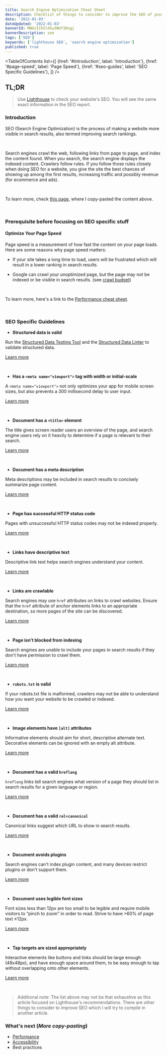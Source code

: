 ```yaml
---
title: Search Engine Optimization Cheat Sheet
description: Checklist of things to consider to improve the SEO of your website
date: '2022-01-03'
dateUpdated: '2022-01-03'
bannerId: MWGzIChSl45u3WUY1Rogj
bannerDescription: seo 
tags: ['SEO']
keywords: ['lighthouse SEO', 'search engine optimization']
published: true
---
```


<TableOfContents
  list={[
    {href: '#introduction', label: 'Introduction'},
    {href: '#page-speed', label: 'Page Speed'},
    {href: '#seo-guides', label: 'SEO Specific Guidelines'},
  ]}
/>

## TL;DR

> Use [Lighthouse](https://developers.google.com/web/tools/lighthouse) to check your website's SEO. You will see the same exact information in the SEO report.

### Introduction <Bookmark id="introduction" />

SEO (Search Engine Optimization) is the process of making a website more visible in search results, also termed improving search rankings.

<br />

Search engines crawl the web, following links from page to page, and index the content found. When you search, the search engine displays the indexed content. Crawlers follow rules. If you follow those rules closely when doing SEO for a website, you give the site the best chances of showing up among the first results, increasing traffic and possibly revenue (for ecommerce and ads).

<br />

To learn more, check [this page](https://developer.mozilla.org/en-US/docs/Glossary/SEO), where I copy-pasted the content above.

<br />

### Prerequisite before focusing on SEO specific stuff <Bookmark id="page-speed" />

#### Optimize Your Page Speed

Page speed is a measurement of how fast the content on your page loads. Here are some reasons why page speed matters:

- If your site takes a long time to load, users will be frustrated which will result in a lower ranking in search results.

- Google can crawl your unoptimized page, but the page may not be indexed or be visible in search results. (see [crawl budget](https://backlinko.com/hub/seo/crawl-budget))

<br />

To learn more, here's a link to the [Performance cheat sheet](https://codegino.com/blog/improve-website-performance).

<br />

### SEO Specific Guidelines <Bookmark id="seo-guides" />

- **Structured data is valid**

Run the [Structured Data Testing Tool](https://developers.google.com/search/docs/advanced/structured-data) and the [Structured Data Linter](http://linter.structured-data.org/) to validate structured data.

[Learn more](https://web.dev/structured-data/?utm_source=lighthouse&utm_medium=devtools)

<br />

- **Has a `<meta name="viewport">` tag with width or initial-scale**

A `<meta name="viewport">` not only optimizes your app for mobile screen sizes, but also prevents a 300 millisecond delay to user input.

[Learn more](https://web.dev/viewport/?utm_source=lighthouse&utm_medium=devtools)


<br />

- **Document has a `<title>` element**

The title gives screen reader users an overview of the page, and search engine users rely on it heavily to determine if a page is relevant to their search.

[Learn more](https://web.dev/document-title/?utm_source=lighthouse&utm_medium=devtools)

<br />

- **Document has a meta description**

Meta descriptions may be included in search results to concisely summarize page content.

[Learn more](https://web.dev/meta-description/?utm_source=lighthouse&utm_medium=devtools)

<br />

- **Page has successful HTTP status code**

Pages with unsuccessful HTTP status codes may not be indexed properly.

[Learn more](https://web.dev/http-status-code/?utm_source=lighthouse&utm_medium=devtools)

<br />

- **Links have descriptive text**

Descriptive link text helps search engines understand your content.

[Learn more](https://web.dev/link-text/?utm_source=lighthouse&utm_medium=devtools)

<br />

- **Links are crawlable**

Search engines may use `href` attributes on links to crawl websites. Ensure that the `href` attribute of anchor elements links to an appropriate destination, so more pages of the site can be discovered. 

[Learn more](https://developers.google.com/search/docs/advanced/guidelines/links-crawlable)

<br />

- **Page isn’t blocked from indexing**

Search engines are unable to include your pages in search results if they don't have permission to crawl them.

[Learn more](https://web.dev/is-crawlable/?utm_source=lighthouse&utm_medium=devtools)

<br />

- **`robots.txt` is valid**

If your robots.txt file is malformed, crawlers may not be able to understand how you want your website to be crawled or indexed.

[Learn more](https://web.dev/robots-txt/?utm_source=lighthouse&utm_medium=devtools)

<br />

- **Image elements have `[alt]` attributes**

Informative elements should aim for short, descriptive alternate text. Decorative elements can be ignored with an empty alt attribute.

[Learn more](https://web.dev/image-alt/?utm_source=lighthouse&utm_medium=devtools)

<br />

- **Document has a valid `hreflang`**

`hreflang` links tell search engines what version of a page they should list in search results for a given language or region. 

[Learn more](https://web.dev/hreflang/?utm_source=lighthouse&utm_medium=devtools)

<br />

- **Document has a valid `rel=canonical`**

Canonical links suggest which URL to show in search results.

[Learn more](https://web.dev/canonical/?utm_source=lighthouse&utm_medium=devtools)

<br />

- **Document avoids plugins**

Search engines can't index plugin content, and many devices restrict plugins or don't support them.

[Learn more](https://web.dev/plugins/?utm_source=lighthouse&utm_medium=devtools)

<br />

- **Document uses legible font sizes**

Font sizes less than 12px are too small to be legible and require mobile visitors to “pinch to zoom” in order to read. Strive to have >60% of page text ≥12px.

[Learn more](https://web.dev/font-size/?utm_source=lighthouse&utm_medium=devtools)

<br />

- **Tap targets are sized appropriately**

Interactive elements like buttons and links should be large enough (48x48px), and have enough space around them, to be easy enough to tap without overlapping onto other elements.

[Learn more](https://web.dev/tap-targets/?utm_source=lighthouse&utm_medium=devtools)

<br />

> Additional note: The list above may not be that exhaustive as this article focused on Lighthouse's recommendations. There are other things to consider to improve SEO which I will try to compile in another article.

### What's next (_More copy-pasting_)

- [Performance](https://codegino.com/blog/improve-website-performance)
- [Accessibility](https://codegino.com/blog/improve-website-accessibility)
- Best practices
